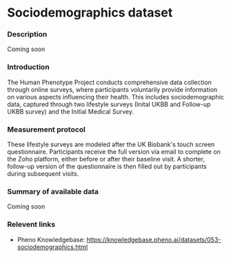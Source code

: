 # Sociodemographics dataset

### Description
Coming soon

### Introduction
The Human Phenotype Project conducts comprehensive data collection through online surveys, where participants voluntarily provide information on various aspects influencing their health. This includes sociodemographic data, captured through two lifestyle surveys (Inital UKBB and Follow-up UKBB survey) and the Initial Medical Survey.

### Measurement protocol
These lifestyle surveys are modeled after the UK Biobank's touch screen questionnaire. Participants receive the full version via email to complete on the Zoho platform, either before or after their baseline visit. A shorter, follow-up version of the questionnaire is then filled out by participants during subsequent visits.

### Summary of available data
Coming soon

### Relevent links
* Pheno Knowledgebase: https://knowledgebase.pheno.ai/datasets/053-sociodemographics.html

